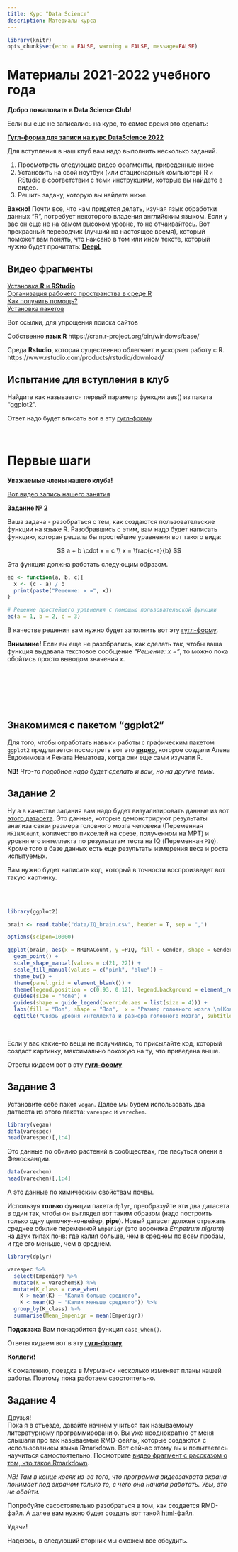 ```yaml
---
title: Курс "Data Science"
description: Материалы курса 
---
```

 

```r
library(knitr)
opts_chunk$set(echo = FALSE, warning = FALSE, message=FALSE)
```





# **Материалы 2021-2022 учебного года** 

**Добро пожаловать в Data Science Club!**

Если вы еще не записались на курс, то самое время это сделать:

[**Гугл-форма для записи на курс DataScience 2022**](https://docs.google.com/forms/d/e/1FAIpQLSeS9yoSjXL3H8Z5EOT_0YuESky5a4ol79r0wqrEPVpql2Otsg/viewform?usp=sf_link)

Для вступления в наш клуб вам надо выполнить несколько заданий.

1. Просмотреть следующие видео фрагменты, приведенные ниже
2. Установить на свой ноутбук (или стационарный компьютер) R и RStudio в соответствии с теми инструкциям, которые вы найдете в видео.
3. Решить задачу, которую вы найдете ниже.

**Важно!** Почти все, что нам придется делать, изучая язык обработки данных "R", потребует некоторого владения английским языком. Если у вас он еще не на самом высоком уровне, то не отчаивайтесь. Вот прекрасный переводчик (лучший на настоящее время), который поможет вам понять, что наисано в том или ином тексте, который нужно будет прочитать: 
[**DeepL**](https://www.deepl.com/ru/translator)

## Видео фрагменты
[Установка **R** и **RStudio**](https://www.coursera.org/lecture/znakomstvo-r-bazovaya-statistika/ustanovka-i-nastroika-r-i-rstudio-mfcyD?utm_source=link&utm_medium=in_course_lecture&utm_content=page_share&utm_campaign=overlay_button)     
[Организация рабочего пространства  в среде R](https://www.coursera.org/lecture/znakomstvo-r-bazovaya-statistika/orghanizatsiia-rabochiegho-prostranstva-MX8Ut?utm_source=link&utm_medium=in_course_lecture&utm_content=page_share&utm_campaign=overlay_button)      
[Как получить помощь?](https://www.coursera.org/lecture/znakomstvo-r-bazovaya-statistika/kak-poluchit-pomoshch-Pi5Ho?utm_source=link&utm_medium=in_course_lecture&utm_content=page_share&utm_campaign=overlay_button)       
[Установка пакетов](https://www.coursera.org/lecture/znakomstvo-r-bazovaya-statistika/ustanovka-pakietov-dumb5?utm_source=link&utm_medium=in_course_lecture&utm_content=page_share&utm_campaign=overlay_button)       


Вот ссылки, для упрощения поиска сайтов 

Собственно **язык R** https://cran.r-project.org/bin/windows/base/

Среда **Rstudio**, которая существенно облегчает и ускоряет работу с R. https://www.rstudio.com/products/rstudio/download/



## Испытание для вступления в клуб

Найдите как называется первый параметр функции aes() из пакета "ggplot2".

Ответ надо будет вписать вот в эту [гугл-форму](https://docs.google.com/forms/d/e/1FAIpQLSfYkVDl34C5pSJGHY4fBLH0PLosb7gu2CAr7TdF_X3IeXH7GQ/viewform?usp=sf_link)



<br>


# Первые шаги

**Уважаемые члены нашего клуба!**

[Вот видео запись нашего занятия](https://drive.google.com/file/d/18IcSk9jCWMhr6fkGFjpsEucxYR9bGsel/view?usp=sharing)

**Задание № 2**

Ваша задача - разобраться с тем, как создаются пользовательские функции на языке R. Разобравшись с этим, вам надо будет написать функцию, которая решала бы простейшие уравнения вот такого вида:

$$
a + b \cdot x = c \\
x = \frac{c-a}{b}
$$


Эта функция должна работать следующим образом.

```r
eq <- function(a, b, c){
  x <- (c - a) / b
  print(paste("Решение: x =", x))
}
```

```r
# Решение простейшего уравнения с помощью пользовательской функции
eq(a = 1, b = 2, c = 3)
```

В качестве решения вам нужно будет заполнить вот эту [гугл-форму](https://docs.google.com/forms/d/e/1FAIpQLSefNpWj1p_atOIvEVsgEZ_98aSGxejPDYNzicDnN1j1mquELw/viewform?usp=sf_link).

**Внимание!** Если вы еще не разобрались, как сделать так, чтобы ваша функция выдавала текстовое сообщение *"Решение: x ="*, то можно пока обойтись просто выводом значения $x$.



<br>
<br>
<br>
<br>
<br>


## Знакомимся с пакетом "ggplot2"

Для того, чтобы отработать навыки работы с графическим пакетом `ggplot2` предлагается посмотреть вот это [**видео**](https://youtu.be/wVA7N9nNZqE), которое создали Алена Евдокимова и Рената Нематова, когда они еще сами изучали R. 

**NB!** *Что-то подобное надо будет сделать и вам, но на другие темы.*



## Задание 2


Ну а в качестве задания вам надо будет визуализировать данные из вот [этого датасета](data/IQ_brain.csv). Это данные, которые демонстрируют результаты анализа связи размера головного мозга человека (Переменная `MRINACount`, количество пикселей на срезе, полученном на МРТ) и уровня его интеллекта по результатам теста на IQ (Переменная `PIQ`). Кроме того в базе данных есть еще результаты измерения веса и роста испытуемых.

Вам нужно будет написать код, который в точности воспроизведет вот такую картинку.

<br>
<br>

```r
library(ggplot2)

brain <- read.table("data/IQ_brain.csv", header = T, sep = ",")

options(scipen=10000)

ggplot(brain, aes(x = MRINACount, y =PIQ, fill = Gender, shape = Gender, size = Weight)) + 
  geom_point() +
  scale_shape_manual(values = c(21, 22)) + 
  scale_fill_manual(values = c("pink", "blue")) +
  theme_bw() +
  theme(panel.grid = element_blank()) +
  theme(legend.position = c(0.93, 0.12), legend.background = element_rect(fill="green", color = "black"), legend.key = element_blank()) + 
  guides(size = "none") + 
  guides(shape = guide_legend(override.aes = list(size = 4))) +
  labs(fill = "Пол", shape = "Пол",  x = "Размер головного мозга \n(Количество пикселей)", y = "Уровень интеллекта \n(IQ - тест)") + 
  ggtitle("Связь уровня интеллекта и размера головного мозга", subtitle = "размер точек пропорционален весу") 


```

<br>

Если у вас какие-то вещи не получились, то присылайте код, который создаст картинку, максимально похожую на ту, что приведена выше.

Ответы кидаем вот в эту [**гугл-форму**](https://docs.google.com/forms/d/e/1FAIpQLSfYkVDl34C5pSJGHY4fBLH0PLosb7gu2CAr7TdF_X3IeXH7GQ/viewform?usp=sf_link)



## Задание 3

Установите себе пакет `vegan`. Далее мы будем использовать два датасета из этого пакета: `varespec` и  `varechem`.

```r
library(vegan)
data(varespec)
head(varespec)[,1:4]
```

Это данные по обилию растений в сообществах, где пасуться олени в Феноскандии. 

```r
data(varechem)
head(varechem)[,1:4]
```

А это данные по химическим свойствам почвы.

Используя **только** функции пакета `dplyr`, преобразуйте эти два датасета в один так, чтобы он выглядел вот таким образом (надо построить только одну цепочку-конвейер, **pipe**). Новый датасет должен отражать среднее обилие переменной `Empenigr` (это вороника *Empetrum nigrum*) на двух типах почв: где калия больше, чем в среднем по всем пробам, и где его меньше, чем в среднем.


```r
library(dplyr)

varespec %>% 
  select(Empenigr) %>% 
  mutate(K = varechem$K) %>% 
  mutate(K_class = case_when(
    K > mean(K) ~ "Калия больше среднего",
    K < mean(K) ~ "Калия меньше среднего")) %>% 
  group_by(K_class) %>% 
  summarise(Mean_Empenigr = mean(Empenigr))

```

**Подсказка** Вам понадобится функция `case_when()`.


Ответы кидаем вот в эту [**гугл-форму**](https://docs.google.com/forms/d/e/1FAIpQLSfYkVDl34C5pSJGHY4fBLH0PLosb7gu2CAr7TdF_X3IeXH7GQ/viewform?usp=sf_link)


**Коллеги!**

К сожалению, поездка в Мурманск несколько изменяет планы нашей работы. Поэтому пока работаем саостоятельно. 





## Задание 4

Друзья!   
Пока я в отъезде, давайте начнем учиться так называемому литературному программированию. Вы уже неоднократно от меня слышали про  так называемые RMD-файлы, которые создаются с использованием языка Rmarkdown. Вот сейчас этому вы и попытаетесь научиться самостоятельно. Посмотрите [видео фрагмент с рассказом о том, что такое Rmarkdown](https://drive.google.com/file/d/1CCwBc_rlF77W1R_-0tCWVFY4TsX6fTG6/view?usp=sharing).

*NB! Там в конце косяк из-за того, что программа видеозахвата экрана понимает под экраном только то, с чего она начала работать. Увы, это не обойти.*

Попробуйте сасостоятельно разобраться в том, как создается RMD-файл. А далее вам нужно будет создать вот такой [html-файл](My_first_html.html).

Удачи!

Надеюсь, в следующий вторник мы сможем все обсудить. 






<!-- # **Материалы 2020-2021 учебного года**  -->

<!-- ## **Часть 1.** Первые шаги  -->

<!-- Надо будет установить себе на компьютер две программы: -->

<!-- 1. Собственно **язык R** https://cran.r-project.org/bin/windows/base/ -->
<!-- 2. Среду **Rstudio**, которая существенно облегчает и ускоряет работу с R. https://www.rstudio.com/products/rstudio/download/ -->

<!-- После того, как это сделали, откройте RStudio и попытайтесь разобраться тем, как это работает самостоятельно. Для этого используте вот эту [презентацию](https://varmara.github.io/linmodr/01_intro_to_r.html) -->






<!-- **Задание №1** -->

<!-- Если вы в этом разобрались с тем, как это работает, то установите себе пакет ggplot2. Попробуйте самостоятельно поработать с ним. Для этого вы можете воспользоваться простой [презентацией, подготовленной Аленой и Ренатой](https://drive.google.com/file/d/1Qu04vLwldakmHmOEwOzBOKvohrj3J0U5/view?usp=sharing). -->
<!-- Нарисуйте самостоятельно какой-нибудь график. -->


<!-- **Задание №2** -->


<!-- Если вы вы этом разобрались, то вы сможете выполнить следующее задание. Посмотрите [видео фрагмент с рассказом о том, что такое Rmarkdown](https://drive.google.com/file/d/1CCwBc_rlF77W1R_-0tCWVFY4TsX6fTG6/view?usp=sharing).  -->

<!-- *NB! Там в конце косяк из-за того, что программа видеозахвата экрана понимает под экраном только то, с чего она начала работать. Увы, это не обойти. Так что пытайтесь сами. Жду ваших ответов до 23:59 понедельника 19 октября.*    -->


<!-- - [Файл для скачивания]("data/Chemtred 2019.xlsx") -->






<!-- ## **Часть 2.** Создаем сложный html-документ  -->

<!-- - [файл, который мы будем создавать](data/Сложный файл.html)  -->

<!-- - [Данные файл 1](data/Astfood_Length.csv) -->
<!-- - [Данные файл 2](data/Astfood_2019.csv) -->
<!-- - [Данные файл 3](data/Astfood_Asterias_2019.csv) -->


<!-- **Задание №1.** -->

<!-- Просмотрите [это видео](https://drive.google.com/file/d/10iAsdgHHtOssLAvUVCwPDajsz69QqjLe/view?usp=sharing), в нем вы найдете историю про то, как можно создать довольно сложный html-документ с использованием языка R-markdown. Поскольку это мы уже проделывали при очной встрече, то все, что вы увидите в этом видео - это будет повторение. На всякий случай вот [тот RMD-файл, который получился в данном видео](data/My_html.Rmd).   -->


<!-- <br> -->

<!-- **Задание №2.** -->

<!-- Вам нужно будет создать такой rmd-файл, который после его нитриния произвел бы на свет [вот такой html-документ](data/Eiler.html). -->


<!-- <br> -->

<!-- ## **Часть 3.** Создаем презентацию в формате html-документа   -->

<!-- **Задание №3.** -->

<!-- Вам нужно будет создать вот такой [html-документ](data/Khaitov_presentation_dept_Hydrobiology_simplified.html), пользуясь материалами, которые нахрдятся в файле[ "Constructor.zip"](data/Constructor.zip) -->


<!-- <br> -->
<!-- <br> -->




<!-- ## **Часть 3.** Включаем в html-документ библиографические ссылки -->
<!-- Работа с библиографией - самая сложная с технической точки зрения часть работы. Для того, чтобы она не превращалась в ад следует освоить современные методы работы с библиографией. Если вы не были на нашем занятии, то ознакомьтесь вот с этим [видео](https://drive.google.com/file/d/1ZlA8y4rse5lwHyVhCJ5yYHkUtTpuT17s/view?usp=sharing). -->

<!-- **Задание № 1** -->
<!-- Найдите с помощью ресурса [Google Scholar](https://scholar.google.ru/) десять источников, которые имеют отношение к вашей работе. Далее создайте файл, в котором будут находиться описания ваших источников в формате BibTeX (про то, как это делать, смотрите видео, указанное выше). Это файл нам понадобится для нашей следующей встречи.   -->

<!-- <br> -->
<!-- <br> -->
<!-- <br> -->
<!-- <br> -->
<!-- <br> -->
<!-- <br> -->


<!-- # **Материалы предыдущего учебного года**  -->

<!-- ## **Часть 1.** Первые шаги  -->

<!-- ## Что надо сделать в первую очередь -->

<!-- Поскольку все находятся на разных уровнях своего онтогенеза, то тем, кто вообще еще ничего не знает, предлагается пройти курс молодого бойца, освоив материалы следующей презентации. Бойцам менее молодым тоже рекомендуется просмотреть материалы этой презентации. -->

<!-- https://varmara.github.io/linmodr/01_intro_to_r.html -->

<!-- Перед тем, как ее проходить надо будет установить себе на компьютер две программы: -->

<!-- 1. Собственно **язык R** https://cran.r-project.org/bin/windows/base/ -->
<!-- 2. Среду **Rstudio**, которая существенно облегчает и ускоряет работу с R. https://www.rstudio.com/products/rstudio/download/ -->



<!-- ## **Часть 2.** Учимся работать с простейшими кодами -->
<!-- Ниже вы найдете код, который мы написали в предыдущем занятии.  -->

<!-- Теперь мы знаем как присваивать значения переменным, как написать пользовательскую функцию, что такое векторы и как проводится обращение к элементам векторов. -->

<!-- [Вот код](Data_science/My_firs_steps/my_first_script.R) -->

<!-- **Домашнее задание** -->

<!-- Часть 1. Мы решили, что команда R_азруштелей легенд в этом году займется выяснением зависят ли оценки учащихся от погодных условий. Поэтому, используя данные электронных дневников как можно большего количества своих одноклассников (за прошлые года и можно за этот год) создайте базу данных, которая включала бы следующие поля: Дата, предмет, оценка, класс, Имя ученика (можно номер вместо учеников номера). Чем больше людей будет отраженно в базе, тем надежнее будут выводы. Свои базы данных в экселевском формате присылайте мне по почте до вечера вторника 12 февраля.  -->

<!-- Часть 2. Поставьте себе следующие пакеты. MASS, ggplot2, car, ISwR, dplyr. Про то как ставить пакеты разберитесь самостоятельно. -->

<!-- # **Часть 3.** Визуализация данных -->

<!-- Вот код который мы породили на занятии -->

<!-- [Вот код](Data_science/My_firs_steps/my_first_script.R) -->


<!-- **Домашнее задание** -->
<!-- 1. Доработать код так, чтобы он цветом отражал вес матери от желтого (минимум) до красного (максимум).    -->
<!-- 2. Убрать легенду с графика совсем.    -->
<!-- 4. Марина добивает базу по оценкам.    -->
<!-- 5. Все остальные ищут данные по метеоусловиям за сентябрь-декабрь 2018 (совет: загляниет на rp5). На основе этих данных создаете базу данных по погодным условиям.    -->


<!-- ## **Часть 4.** Визуализация данных с простейшей статистической обработкой  -->

<!-- Марина молодец! Она добила базу данных для нашего проекта Rазрушителей легенд. Скачайте файл. Дорабатывать будем вместе.  -->

<!-- [Вот файл](Data_science/My_firs_steps/data/credits.xlsx) -->


<!-- **Домашнее задание от 6.03.2019** -->
<!-- Используя данные из базы данных по оценкам, которая находится в [этом файле](Data_science/My_firs_steps/data/credits.xlsx), нужно будет создать два файла в формате CSV. Первый файл с оценкам за сентябрь, второй -- с оценками за октябрь. В коде, который мы создали лежит пример визуализации оценок за сентябрь с помощью бокс-плотов. Нужно будет построить похожий график, но так, чтобы данные за сентябрь и за октябрь находились на одном рисунке на двух разных фасетках. [Вот код который мы написали](Data_science/My_firs_steps/my_first_script.R). -->


<!-- ## **Часть 5.** Учимся манипулировать данными  -->

<!-- Будем изучать методы фильтрации и соединения разнородных данных. -->

<!-- Для работы надо будет скачать данные по гендерной принадлежности изчаемой группы учеников. -->

<!-- [Вот эти данные](Data_science/My_firs_steps/data/gender.csv). -->

<!-- Кроме того, я сам за вас (вот нехорошие...) скачал данные по погоде в СПб за интересующий нас срок. -->


<!-- [Вот эти данные](Data_science/My_firs_steps/data/weather.xls). -->


<!-- # **Часть 6.** Учимся оценивать параметры генеральной совокупности по выборкам -->

<!-- [Вот код который мы написали на прошлом занятии](Data_science/My_firs_steps/my_first_script.R). -->

<!-- Теперь мы знаем, что если величина в генеральной совокупности подчиняется нормальному распределению, то есть только два параметра, которые надо знать, чтобы понять все про эту генеральную совокупность: среднее значение и дисперсия. Но они нам неизвестны и мы используем выборки небольшого объема для их оценки.  -->
<!-- По выборке мы вычислем: -->
<!-- - Среднее выборочное. -->
<!-- - Стандартное отклонение. -->
<!-- - Стандартную ошибку среднего.  -->

<!-- Для того, чтобы пощупать своими руками то, что эти выборочные показатели означают, вам предлагается решить следующую задачку. -->

<!-- ### Домашнее задание на среду -->

<!-- Как известно, созданием разумных существ в Средиземье занимались все, кому не лень. Да и сама по себе эволюция там за четыре эпохи как-никак шла... Короче, решил Эру Илуватар наконец разобраться сколько всего рас обитает в некогда созданной им Арде. И заслал он своего верного майар Пенальда Серобуромалинового в Средиземье и велел ему разобраться в вопросе и предоставить технический отчет. Долго бродил Пенальд по просторам континента и у всех существ, с которыми он имел дело, он измерял их рост и длину ушей. Все это он добросовестно свел в [csv-файл](Data_science/My_firs_steps/data/arda.csv). Помогите Пенальду ответить на следующие вопросы: -->
<!-- 1.Сколько всего рас обтитает в Средиземье. -->
<!-- 2.Какие именно значения параметров имели ввиду создатели тех или иных рас, когда творили свих питомцев.     -->



